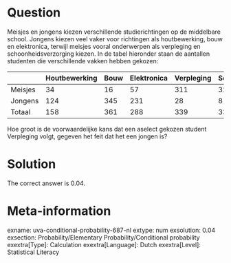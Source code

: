 Question
========

Meisjes en jongens kiezen verschillende studierichtingen op de middelbare school. Jongens kiezen veel vaker voor richtingen als houtbewerking, bouw en elektronica, terwijl meisjes vooral onderwerpen als verpleging en schoonheidsverzorging kiezen. In de tabel hieronder staan de aantallen studenten die verschillende vakken hebben gekozen:

| |Houtbewerking|Bouw|Elektronica|Verpleging|Schoonheidsverzorging|Totaal|
|-|-|-|-|-|-|-|
|Meisjes|34|16|57|311|324|742|
|Jongens|124|345|231|28|8|736|
|Totaal|158|361|288|339|332|1478|

Hoe groot is de voorwaardelijke kans dat een aselect gekozen student Verpleging volgt, gegeven het feit dat het een jongen is? 

Solution
========

The correct answer is 0.04.

Meta-information
================
exname: uva-conditional-probability-687-nl 
extype: num 
exsolution: 0.04 
exsection: Probability/Elementary Probability/Conditional probability 
exextra[Type]: Calculation 
exextra[Language]: Dutch 
exextra[Level]: Statistical Literacy 
